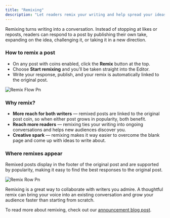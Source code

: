 ```yaml
---
title: "Remixing"
description: "Let readers remix your writing and help spread your ideas."
---
```


Remixing turns writing into a conversation. Instead of stopping at likes or reposts, readers can respond to a post by publishing their own take, expanding on the idea, challenging it, or taking it in a new direction.

### **How to remix a post**

- On any post with coins enabled, click the **Remix** button at the top.
- Choose **Start remixing** and you’ll be taken straight into the Editor.
- Write your response, publish, and your remix is automatically linked to the original post.

![Remix Flow Pn](/images/remix-flow.png)

### **Why remix?**

- **More reach for both writers** —  remixed posts are linked to the original post coin, so when either post grows in popularity, both benefit.
- **Reach more readers** — remixing ties your writing into ongoing conversations and helps new audiences discover you.
- **Creative spark** — remixing makes it way easier to overcome the blank page and come up with ideas to write about.

### **Where remixes appear**

Remixed posts display in the footer of the original post and are supported by popularity, making it easy to find the best responses to the original post.

![Remix Row Pn](/images/remix-row.png)

Remixing is a great way to collaborate with writers you admire. A thoughtful remix can bring your voice into an existing conversation and grow your audience faster than starting from scratch.

To read more about remixing, check out our [announcement blog post](https://paragraph.com/@blog/a-better-way-for-ideas-to-strengthen-and-spread).